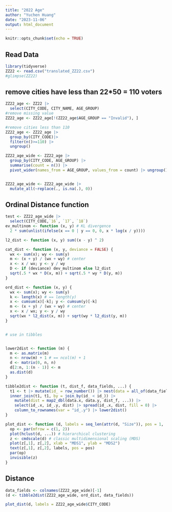 ```yaml
---
title: "2022 Age"
author: "Yuchen Huang"
date: "2023-11-06"
output: html_document
---
```


```r
knitr::opts_chunk$set(echo = TRUE)
```

## Read Data

```r
library(tidyverse)
ZZ22 <- read.csv("translated_ZZ22.csv")
#glimpse(ZZ22)
```


## remove cities have less than 22*50 = 110 voters
```r
ZZ22_age <- ZZ22 |>
  select(CITY_CODE, CITY_NAME, AGE_GROUP)
#remove missing value
ZZ22_age <- ZZ22_age[!(ZZ22_age$AGE_GROUP == "Invalid"), ]

#remove cities less than 110
ZZ22_age <- ZZ22_age |>
  group_by(CITY_CODE)|>
  filter(n()>=110) |>
  ungroup()

ZZ22_age_wide <- ZZ22_age |>
  group_by(CITY_CODE, AGE_GROUP) |>
  summarise(count = n()) |>
  pivot_wider(names_from = AGE_GROUP, values_from = count) |> ungroup()


ZZ22_age_wide <- ZZ22_age_wide |>
  mutate_all(~replace(., is.na(.), 0))

```

## Ordinal Distance function
```r
test <- ZZ22_age_wide |>
  select(CITY_CODE,`16`, `17`, `18`)
ev_multinom <- function (x, y) # KL divergence
  2 * sum(unlist(ifelse(x == 0 | y == 0, 0, x * log(x / y))))

l2_dist <- function (x, y) sum((x - y) ^ 2)

cat_dist <- function (x, y, deviance = FALSE) {
  wx <- sum(x); wy <- sum(y)
  m <- (x + y) / (wx + wy) # center
  x <- x / wx; y <- y / wy
  D <- if (deviance) dev_multinom else l2_dist
  sqrt(.5 * wx * D(x, m)) + sqrt(.5 * wy * D(y, m))
}

ord_dist <- function (x, y) {
  wx <- sum(x); wy <- sum(y)
  k <- length(x) # == length(y)
  x <- cumsum(x)[-k]; y <- cumsum(y)[-k]
  m <- (x + y) / (wx + wy) # center
  x <- x / wx; y <- y / wy
  sqrt(wx * l2_dist(x, m)) + sqrt(wy * l2_dist(y, m))
}


# use in tibbles


lower2dist <- function (m) {
  m <- as.matrix(m)
  n <- nrow(m) + 1 # == ncol(m) + 1
  d <- matrix(0, n, n)
  d[2:n, 1:(n - 1)] <- m
  as.dist(d)
}

tibble2dist <- function (t, dist_f, data_fields, ...) {
  t1 <- t |> mutate(id_ = row_number()) |> nest(data = all_of(data_fields))
  inner_join(t1, t1, by = join_by(id_ < id_)) |>
    mutate(dist = map2_dbl(data.x, data.y, dist_f, ...)) |>
    select(id_.x, id_.y, dist) |> spread(id_.x, dist, fill = 0) |>
    column_to_rownames(var = "id_.y") |> lower2dist()
}

plot_dist <- function (d, labels = seq_len(attr(d, "Size")), pos = 1, ...) {
  op <- par(mfrow = c(1, 2))
  plot(hclust(d, ...)) # hierarchical clustering
  z <- cmdscale(d) # classic multidimensional scaling (MDS)
  plot(z[,1], z[,2], xlab = "MDS1", ylab = "MDS2")
  text(z[,1], z[,2], labels, pos = pos)
  par(op)
  invisible(z)
}

```

## Distance
```r
data_fields <- colnames(ZZ22_age_wide)[-1]
(d <- tibble2dist(ZZ22_age_wide, ord_dist, data_fields))

plot_dist(d, labels = ZZ22_age_wide$CITY_CODE)

```